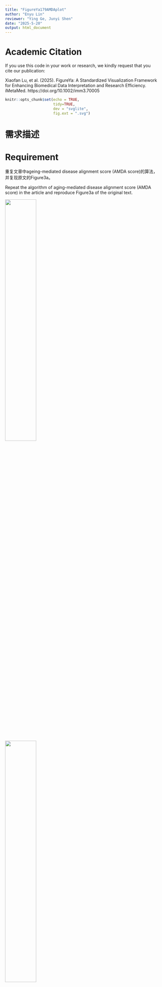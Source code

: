 ```yaml
---
title: "FigureYa179AMDAplot"
author: "Enyu Lin"
reviewer: "Ying Ge, Junyi Shen"
date: "2025-5-20"
output: html_document
---
```


# Academic Citation
If you use this code in your work or research, we kindly request that you cite our publication:

Xiaofan Lu, et al. (2025). FigureYa: A Standardized Visualization Framework for Enhancing Biomedical Data Interpretation and Research Efficiency. iMetaMed. https://doi.org/10.1002/imm3.70005

```r
knitr::opts_chunk$set(echo = TRUE,
                      tidy=TRUE,
                      dev = "svglite",
                      fig.ext = ".svg")
```

# 需求描述

# Requirement

重复文章中ageing-mediated disease alignment score (AMDA score)的算法，并复现原文的Figure3a。

Repeat the algorithm of aging-mediated disease alignment score (AMDA score) in the article and reproduce Figure3a of the original text.

![](example1.jpg){width=45%}  

![](example2.jpg){width=45%}

Fig. 3 Association of ageing-associated gene expression changes with ageing diseases and lifespan. a Ageing-mediated disease alignment scores (AMDA scores) for different ageing (x axis) and disease data sets (y axis). Abbreviations: AD Alzheimer’s disease, CAD coronary artery disease, CPI cancer proliferation index, cross-cohort cross-cohort study of blood ageing, HMP human metabolic pathways, IR insulin resistance, LL longitudinal ageing data, MCI mild cognitive impairment; SAFHS, San Antonio Family Heart Study. 

出自<https://www.nature.com/articles/s41467-017-02395-2>
From<https://www.nature.com/articles/s41467-017-02395-2>

# 应用场景

# Application Scenarios

把自己的数据跟衰老联系起来，肿瘤、非肿瘤领域都可以用起来。具体原理参考下文的“AMDA score算法讲解”。

Linking one's own data to aging can be applied in both oncology and non-oncology fields. The specific principle can be referred to in the "Explanation of AMDA score Algorithm" below.

适用于转录组数据，用文中的公式计算出样本的**AMDA score（量化衰老与疾病相关的指标）**，进行组间对比。

Applicable to transcriptome data, calculate the **AMDA score (an indicator quantifying aging and disease-related indicators) ** of the samples using the formula in the text, and conduct inter-group comparisons.

也可以用自己的数据画这种**带有局部二级标签**的热图。

You can also use your own data to draw such a heat map with local secondary labels.

# 环境设置

# Environment Setup

```r
source("install_dependencies.R")

library(ggplot2)
library(DESeq2)
library(S4Vectors)
#library(BiocParallel) #SnowParam(6) 函数来自 BiocParallel 包，用于设置 DESeq2 的多线程并行计算

Sys.setenv(LANGUAGE = "en") #显示英文报错信息 # Display an English error message
options(stringsAsFactors = FALSE) #禁止chr转成factor  # prohibit chr from being converted to factor
```

> 如果你对AMDA score算法不感兴趣，只想画带二级分类标签的热图，就直接跳到“开始画图”。
> If you are not interested in the AMDA score algorithm and only want to draw a heat map with secondary classification labels, just jump directly to "Start Drawing".

# AMDA score算法讲解

# Explanation of the AMDA score Algorithm

要明白AMDA score得先看原文中的Figure 3a，其中分为两部分。

To understand AMDA score, one must first look at Figure 3a in the original text, which is divided into two parts.

- Part-1属于衰老基因集，是作者自己通过不同物种和组织经过年龄分层的多因素ANOVA进行计算所得的。衰老基因集包含了体现衰老信息的差异基因集，里面分为up和down（详见原文Supplementary Data）。衰老基因集是计算AMDA score的基础，但这个无法复现。因为衰老基因集是作者使用包括斑马鱼、非洲青鳉鱼、小鼠和人的各种组织以及纤维细胞系的基因组所计算得出的。所以，Part-1的基因集在Supplementary Data有提供，直接使用即可。

  Part-1 belongs to the aging gene set and was calculated by the author himself through multi-factor ANOVA with age stratification of different species and tissues. The aging gene set contains a set of differentially expressed genes that reflect aging information, which is divided into up and down (for details, see the original Supplementary Data). The aging gene set is the basis for calculating the AMDA score, but this cannot be reproduced. Because the aging gene set was calculated by the authors using the genomes of various tissues including zebrafish, African medaka, mice and humans, as well as fibroblast cell lines. So, the gene set of Part-1 is available in Supplementary Data and can be used directly.

- Part-2是包括cancer、cvd等各种疾病的病人基因组数据，通过不同的分组策略（见原文Supplementary Table 5）后进行差异基因分析（Deseq2)。然后将差异结果里的log2 Foldchange（原文里描述的是Foldchange，其实实际上是log2FC）在进行normalization（详见下文**"计算AMDA score"**），最后得出取值范围为[-1,1]的log2FC值。

  Part-2 is genomic data of patients with various diseases including cancer and cvd, and differential gene analysis (Deseq2) was conducted after different grouping strategies (see Supplementary Table 5). Then, the log2 Foldchange in the difference results (described as Foldchange in the original text, but in fact it is log2FC) is subjected to normalization (for details, see below **" Calculating AMDA score"**). Finally, a log2FC value with a range of [-1,1] is obtained.

**AMDA score公式的分子部分表示某个病种中匹配到某个基因集中up组的差异基因的rank normalization后的log2FC值的和，减去匹配到down组的差异基因的log2FC的和。分母则是这个基因集中up和down组基因的总数量。**

The molecular part of the AMDA score formula represents the sum of log2FC values after rank normalization of the differentially expressed genes matched to the up group in a certain gene set in a certain disease, minus the sum of log2FC values of the differentially expressed genes matched to the down group. The denominator represents the total number of genes in the up and down groups of this gene set. 

![](example3.jpg){width=50%}

下面以Part-2里的一种疾病为例，展示AMDA score 的计算过程。这里使用**TCGA-BLCA**的转录组数据进行计算（**为什么不用原文中所用的ICGC-BLCA数据，见文末 Q & A**）

The following takes a disease in Part-2 as an example to demonstrate the calculation process of the AMDA score. Here, the transcriptome data of **TCGA-BLCA** is used for calculation (**Why not use the ICGC-BLCA data used in the original text, see Q&A at the end of the text** )

# 输入数据预处理

# Input data preprocessing

实际应用时，如果已经准备好了基因表达矩阵，可跳过这步，直接进入“差异表达分析”。如果已经做好差异表达分析，就直接进入“输入文件”。

In practical application, if the gene expression matrix has already been prepared, this step can be skipped and you can directly enter "Differential expression Analysis". If the differential expression analysis has been completed, directly enter the "Input File".

## 清洗TCGA-BLCA数据

## Clean the TCGA-BLCA data

这里为了复现原文，因此提取与原文匹配的样本名，用到ICGC-BLCA的转录组数据，但不用里面的raw.count。因ICGC-BLCA数据过大（1.67G），这里不再运行。感兴趣的小伙伴可以自己下载数据放入当前目录内运行。

Here, in order to reproduce the original text, sample names that match the original text are extracted, using the transcriptome data of ICGC-BLCA, but not the raw.count inside. Because the ICGC-BLCA data is too large (1.67G), it is no longer running here. Interested friends can download the data themselves and run it in the current directory.

```r
## 加载ICGC-BLCA的转录组数据
## Load the transcriptome data of ICGC-BLCA
exp <- read.delim("exp_seq.BLCA-US.tsv") #ICGC-BLCA的转录组数据 # Transcriptome data of ICGC-BLCA
## 提取对应的列进行宽数据转换
## Extract the corresponding columns for wide data transformation
tmp=exp[,c(5,8,10)] 
tmp=unique(tmp)
tmp=tmp[!tmp$gene_id=='?',]
tmp = data.table(tmp)
ans = tmp[,list(raw_read_count=mean(raw_read_count)), by = 'submitted_sample_id,gene_id']
rna<-spread(ans,key='submitted_sample_id',value="raw_read_count",fill = NA)
table(str_sub(colnames(rna),14,15)) 
# 与文章中的paired样本数量相符
# Consistent with the number of paired samples in the article

## 分离对照组
## Separate the control group
rna=as.data.frame(rna) 
control=rna[,str_sub(colnames(rna),14,15)=='11'] 
row.names(control)=rna[,1]
## 分离肿瘤组
## Isolate the tumor group
cases=rna[,(str_sub(colnames(rna),end=12)%in%str_sub(colnames(control),end=12))&(str_sub(colnames(rna),14,15)=='01')] 
cases=cases[,c(-1,-3)]
row.names(cases)=rna[,1]
table(duplicated(colnames(cases))) 
table((str_sub(colnames(cases),end=12))==(str_sub(colnames(control),end=12))) 
colnames(cases)=str_sub(colnames(cases),end=15)
colnames(control)=str_sub(colnames(control),end=15)
save(cases,file='BLCA_cases.Rdata')
save(control,file='BLCA_control.Rdata')
```

为了方便可以直接导入我整理好的与文章中匹配的17对BLCA样本

For convenience, you can directly import the 17 pairs of BLCA samples that I have sorted out and match the article

```r
## 导入用ICGC-BLCA数据整理好的17对配对好的样本
## Import 17 pairs of paired samples that have been organized using ICGC-BLCA data
(load(file='BLCA_cases.Rdata'))
(load(file='BLCA_control.Rdata'))

## 导入TCGA-BLCA的转录组数据进行样本配对
## Import the transcriptome data of TCGA-BLCA for sample pairing
HTSeq_Counts <- read.delim("HTSeq - Counts.merge.txt") #TCGA-BLCA的转录组数据  # Transcriptome data of TCGA-BLCA
colnames(HTSeq_Counts)%<>%str_replace_all('[/.]',"-")
table(str_sub(colnames(HTSeq_Counts),end=15)%in% colnames(cases))

# 提取肿瘤样本
# Extract tumor samples
cases_tcga=HTSeq_Counts[,str_sub(colnames(HTSeq_Counts),end=15)%in% colnames(cases)]
cases_tcga$ENSG=HTSeq_Counts[,1]
cases_tcga <- separate(cases_tcga,ENSG,into = "ENSG",sep = "[.]")
cases_tcga=cases_tcga[str_sub(cases_tcga$ENSG,1,4)=="ENSG",]
cases_tcga=cases_tcga[,c(-12,-19)] #去掉两个重复样本  # Remove two duplicate samples
write.csv(cases_tcga, "easy_input_case.csv", quote = F)

# 提取control样本
# Extract the control sample
control_tcga=HTSeq_Counts[,str_sub(colnames(HTSeq_Counts),end=15)%in% colnames(control)]
control_tcga$ENSG=HTSeq_Counts[,1]
control_tcga <- separate(control_tcga,ENSG,into = "ENSG",sep = "[.]")
control_tcga=control_tcga[str_sub(control_tcga$ENSG,1,4)=="ENSG",]
table(duplicated(control_tcga$ENSG)) #ENSG没有重复 #ENSG has no repetition
write.csv(control_tcga, "easy_input_control.csv", quote = F)
```

## 差异表达分析

## Differential expression analysis

使用DEseq2，与原文一致，对TCGA-BLCA转录组进行差异表达分析。其中基因的row.count数没有进行过滤（比如某基因row.count总和<1的剔除），因为不影响差异结果（已验证）。

Using DEseq2, consistent with the original text, differential expression analysis of the TCGA-BLCA transcriptome was conducted. Among them, the row.count number of genes was not filtered (for example, the elimination of a certain gene whose row.count sum is less than 1), because it does not affect the difference result (verified).

```r
# 加载基因表达矩阵
# Load the gene expression matrix
# 肿瘤组
# Tumor Group
cases_tcga <- read.csv("easy_input_case.csv", row.names = 1, header = T, check.names = F)
cases_tcga[1:3, 1:3]

# 对照组
# Control Group
control_tcga <- read.csv("easy_input_control.csv", row.names = 1, header = T, check.names = F)
control_tcga[1:3, 1:3]

## 合并肿瘤组和对照组
## The combined tumor group and the control group
rownames(cases_tcga)=cases_tcga$ENSG
cases_tcga=cases_tcga[,-ncol(cases_tcga)]
rownames(control_tcga)=control_tcga$ENSG
control_tcga=control_tcga[,-ncol(control_tcga)]
mRNA=cbind(cases_tcga,control_tcga)
type_tissue<-ifelse(as.numeric(substr(colnames(mRNA),14,15)) < 10,'tumor','normal')
table(type_tissue)
type_tissue=relevel(factor(type_tissue),ref = "normal")
mRNA=round(mRNA,digits=0) #数据取整，DESeq2需要整数counts # Data rounding: DESeq2 requires integer counts
colData <- data.frame(row.names=colnames(mRNA), 
                      type=c(type_tissue))  #样本名+类别标签   # Sample name + category label

## 构建dds矩阵
## Build the dds matrix
dds <- DESeqDataSetFromMatrix(countData = mRNA, 
                              colData = colData, 
                              design = ~ type) 

## 差异分析较久，创建文件方便保存结果
## The difference analysis takes a long time. Creating a file is convenient for saving the results
tmp_f=file.path('mRNA.DESeq2-dds.Rdata') 
register(SnowParam(6)) #设置多线程  # sets multithreading
if(!file.exists(tmp_f)){
  dds <- DESeq(dds,parallel = T) #进行DESeq差异分析：估计大小因素，估算分散度，gene-wise分散估计，均值-色散关系，最终的分散估计(与原文描述一致)  ## conduct DESeq variance analysis: estimate size factor, estimate dispersion, gene-wise dispersion estimation, mean-dispersion relationship, final dispersion estimation (consistent with the original description)
  save(dds,file = tmp_f)
} #最耗时（已启用多线程） # Most time-consuming (Multithreading enabled)
```

```r
load('mRNA.DESeq2-dds.Rdata')
res <- results(dds, tidy = F)
DEG =as.data.frame(res) #转为数据框  # Convert to Data Frame
head(DEG)
write.csv(DEG, file = "easy_input_DEG.csv") #保存差异基因  # save the differential genes
```

## 对log2FC进行标准化，并对比原文提供的经标准化后的log2FC结果

## Standardize the log2FC and compare it with the standardized log2FC results provided in the original text

这里使用上面计算的log2Foldchange(原文里描述的是Foldchange，实际上是log2FC(**已证实，详见 Q & A**))进行rank normalization

**（原文里是先把所有disease的log2FC进行quantile normalization，再进行单个disease的rank normalization，因为这里只演示一个diseases所以无需进行quantile normalization）**

Here, rank normalization is performed using the log2Foldchange calculated above (the original text describes Foldchange, but in fact, it is log2FC(** confirmed, see Q&A **))

First, quantile normalization is performed on the log2FC of all diseases, and then rank normalization is carried out on individual diseases. Since only one disease is being demonstrated here, there is no need for quantile normalization

- STEP1: 先取绝对值进行大小排列，然后经(r-1)/(R-1)变换得出取值范围为[0,1]的log2FC值（**为什么是(r-1)/(R-1)变换而不是r/R变化，详见Q & A**）。
  STEP1: First, take the absolute value and sort it by size. Then, perform the (r-1)/(r-1) transformation to obtain the log2FC value with a range of [0,1] (** Why it is the (r-1)/(r-1) transformation instead of the r/R change, see Q&A **).
- STEP2: 将取值范围为[0,1]的log2FC值加上log2FC值原有的正负号，使其取值范围变为[-1,1]。
  STEP2: Add the original sign of the log2FC value with a value range of [0,1] to change its value range to [-1,1].

文章提供了一个包含3032个基因的几乎所有diseases（除了Cancer-CPI）的经标准化后的log2FC值（位于Supplementary Data S2）。这个文件与文中Figure3a中AMDA score无关，我们只用它来验证log2FC标准化的结果。

The article provides a standardized log2FC value for almost all diseases (except Cancer-CPI) containing 3032 genes (located in Supplementary Data S2). This file has nothing to do with the AMDA score in Figure3a in the text. We only use it to verify the results of log2FC standardization.

```r
##导入文章提供的经过标准化后的log2FC值,进行匹配
##Import the standardized log2FC values provided in the article and perform matching
ori=read.csv("41467_2017_2395_MOESM5_ESM/Supplementary Data S2/DiseaseAlignment-1-4+5/normalizedFoldChanges.csv")
DEG=read.csv("easy_input_DEG.csv")
row.names(DEG)=DEG[,1]
DEG=DEG[,-1]
all_DEG=DEG[ori$X,]
all_DEG$val=ori$cancer.bladder
all_DEG$absval=abs(ori$cancer.bladder)
all_DEG$Foldchange=abs(all_DEG$log2FoldChange) #绝对值log2FC # Absolute value log2FC
all_DEG=all_DEG[complete.cases(all_DEG),]
all_DEG=all_DEG[order(all_DEG$Foldchange),] #标准化 # normalized
all_DEG$rank=c(0:(nrow(all_DEG)-1))/(nrow(all_DEG)-1) #是0开始的 # starts from 0
all_DEG$rank=all_DEG$rank*all_DEG$log2FoldChange/abs(all_DEG$log2FoldChange) #加上正负号  # plus plus or minus sign
```

画图查看相关性

Draw a graph to check the correlation

```r
ggplot(data=all_DEG, aes(x=rank, y=val)) + 
  geom_point(color="#ffb549") + 
  stat_smooth(method="lm",se=T) 
#基本吻合
# Basically consistent
cor.test(all_DEG$rank,all_DEG$val,method="pearson") 
#相关系数>0.9
# Correlation coefficient >0.9
```

# 输入文件

# Input File

需要用到差异表达分析结果和衰老基因集：

The results of differential expression analysis and the aging gene set are needed:

- 衰老基因集，用例文附件提供的多个文本文件，位于当前文件夹里的41467_2017_2395_MOESM5_ESM/Supplementary Data S2/DEGs/1-4+5/
  Aging gene set, using multiple text files provided in the example attachment, located in the current folder 41467_2017_2395_MOESM5_ESM/Supplementary Data S2/DEGs/1-4+5/
- easy_input_DEG.csv，前面用DESeq2获得的差异表达分析结果。
  easy_input_DEG.csv, the differential expression analysis results obtained earlier using DESeq2

## 导入原文提供的所有衰老基因集

## Import all the aging gene sets provided in the original text

可以把这套衰老基因集用到自己的paper里，记得引用原文哦～

You can apply this aging gene set to your own paper. Remember to quote the original text

```r
metabolic <- read.csv("41467_2017_2395_MOESM5_ESM/Supplementary Data S2/DEGs/1-4+5/metabolic.txt", sep="")
breast <- read.csv("41467_2017_2395_MOESM5_ESM/Supplementary Data S2/DEGs/1-4+5/human-breast.txt", sep="")
skin <- read.csv("41467_2017_2395_MOESM5_ESM/Supplementary Data S2/DEGs/1-4+5/human-skin.txt", sep="")
human.daa <- read.csv("41467_2017_2395_MOESM5_ESM/Supplementary Data S2/DEGs/1-4+5/human-daa.txt", sep="")
human.muscle <- read.csv("41467_2017_2395_MOESM5_ESM/Supplementary Data S2/DEGs/1-4+5/human-muscle.txt", sep="")
metabolic <- read.csv("41467_2017_2395_MOESM5_ESM/Supplementary Data S2/DEGs/1-4+5/metabolic.txt", sep="")
SAFHS <- read.csv("41467_2017_2395_MOESM5_ESM/Supplementary Data S2/DEGs/1-4+5/human-blood-SAFHS.txt", sep="")
mouse.blood <- read.csv("41467_2017_2395_MOESM5_ESM/Supplementary Data S2/DEGs/1-4+5/mouse-blood.txt", sep="")
go <- read.csv("41467_2017_2395_MOESM5_ESM/Supplementary Data S2/DEGs/1-4+5/go.txt", sep="")
danio.brain <- read.csv("41467_2017_2395_MOESM5_ESM/Supplementary Data S2/DEGs/1-4+5/danio-brain.txt", sep="")
data.list=list.files('41467_2017_2395_MOESM5_ESM/Supplementary Data S2/DEGs/1-4+5/',pattern="*.txt")
all=list()
for (i in 1:length(data.list)){
  x=read.csv(paste0('41467_2017_2395_MOESM5_ESM/Supplementary Data S2/DEGs/1-4+5/',data.list[i]),sep="")
  up=x[1:which(x$Up.=="Down:")-1,1]
  if(isEmpty(which(x$Up.=="Other:"))) {
    down=x[which(x$Up.=="Down:")+1:nrow(x),1]
  } else{
    down=x[((which(x$Up.=="Down:")+1):(which(x$Up.=="Other:")-1)),1]
    all[[i]]=list(data.list[i],up,down)}}
```

## 加载差异表达分析结果

## Load the results of differential expression analysis

```r
DEG <- read.csv("easy_input_DEG.csv", row.names = 1)
head(DEG)
```

# 计算AMDA score和p值

# Calculate the AMDA score and P-value

使用标准化后的log2FC值计算AMDA.score并计算p值。计算结果与原文的AMDA score基本吻合，偏差来源分析见Q & A。

Calculate the AMDA.score using the standardized log2FC value and calculate the p-value. The calculation results are basically consistent with the AMDA score of the original text. The analysis of the source of deviation can be found in Q&A.

```r
test=data.frame()
for (i in 1:length(data.list)) {
  n=unlist(all[[i]][1]) #name
  x=unlist(all[[i]][2]) #up
  y=unlist(all[[i]][3]) #down
  xx=table(x%in% row.names(DEG))
  yy=table(y%in% row.names(DEG))
  all_DEG=DEG[c(x,y),] #合并up和down基因集  # Merge the up and down gene sets
  all_DEG=all_DEG[complete.cases(all_DEG),] 
  all_DEG$Foldchange=abs(all_DEG$log2FoldChange) #绝对值log2FC  # Absolute value log2FC
  all_DEG=all_DEG[order(all_DEG$Foldchange),] #标准化  # Standardization
  all_DEG$rank=c(0:(nrow(all_DEG)-1))/(nrow(all_DEG)-1) #0开始 #start from 0
  all_DEG$rank=all_DEG$rank*all_DEG$log2FoldChange/abs(all_DEG$log2FoldChange)
  res=(sum(na.omit(all_DEG[x,"rank"]))-sum(na.omit(all_DEG[y,"rank"])))/length(c(x,y))
  a=wilcox.test(na.omit(all_DEG[x,"rank"]),na.omit(all_DEG[y,"rank"]),paired = FALSE, exact = F, correct = TRUE,conf.int = FALSE, conf.level = 0.95) 
  #Wilcoxon rank-sum test of normalized foldchanges of genes from a disease data sets between ageing-repressed and ageing-induced genes(原文)
  test=rbind(test,cbind(n,res,a[["p.value"]],xx["TRUE"]/sum(xx),yy["TRUE"]/sum(yy)))
}
rownames(test)=c(1:nrow(test))
colnames(test)=c('fact',"AMDA.score",'AMDA.padj',"up%",'down%')
test$AMDA.score%<>% as.numeric()
test$AMDA.padj%<>% as.numeric()

# 把AMDA score保存到文件
# Save AMDA score to file
write.csv(test, "AMDAscore_output.csv", row.names = F, quote = F)
```

## 导入原文的AMDA score进行比较

## Import the AMDA score of the original text for comparison

```r
AMDA <- read.csv("41467_2017_2395_MOESM5_ESM/Supplementary Data S2/DiseaseAlignment-1-4+5/AMDA-dirs.csv")
test$oriAMDA=AMDA$cancer.bladder
ggplot(test,aes(x=AMDA.score, y=oriAMDA)) +
  geom_point(color="#ffb549") + 
  stat_smooth(method="lm",se=T)
cor.test(test$AMDA.score,test$oriAMDA,method="pearson")  
```

这里算出的AMDA score跟原文的相关系数为0.967。
The correlation coefficient between the AMDA score calculated here and the original text is 0.967.

# 开始画图

# Start drawing

以上BLCA的AMDA score对应图中的一行。实际应用时，如果有多组对比，可以像例文那样用热图展示；如果只有一组对比，可以换成柱形图或lollipop等方式展示。
The above BLCA AMDA score corresponds to one row in the graph. In practical applications, if there are multiple sets of comparisons, they can be presented using heat maps as in the example text. If there is only one set of comparisons, they can be presented in the form of bar charts or lollipops, etc.

这里复现文中的Figure 3a的带局部二级标签的heatmap
Here, the heatmap with local secondary labels of Figure 3a in the text is reproduced

## 输入文件预处理

## Input file preprocessing

直接使用**文章的Supplementary Data S2的数据**复现Figure 3a，对照图来理解语句的含义。
Reproduce Figure 3a directly using the Data in Supplementary Data S2 of the article, and understand the meaning of the sentences by referring to the figure.

```r
AMDA <- read.csv("41467_2017_2395_MOESM5_ESM/Supplementary Data S2/DiseaseAlignment-1-4+5/AMDA-dirs.csv") #导入文中数据进行比对  # Import the data in the text for comparison
head(AMDA)

AMDA$X%<>%str_sub(end=-5)
heat <- pivot_longer(AMDA,-X, 
                      names_to = "diseases", values_to = "AMDA.score")
heat <- as.data.frame(heat)
Cancer <- heat$diseases[1:14]
Cardiovasculardiseases <- heat$diseases[15:21]
Neurodeg.diseases <- heat$diseases[22:26]
Type2diabetes <- heat$diseases[27:30]
Ageingsignature <- c('metabolic',"kegg","go")
Speciesageing <- c("danio-liver","danio-brain","danio-skin",
                "notho-liver","notho-brain","notho-skin",
                "mouse-liver","mouse-brain","mouse-skin","mouse-blood",
                "human-skin","human-blood","fibroblasts")
Externalhumandata=c("human-blood-cross-cohort","human-blood-SAFHS","human-muscle","human-brain","human-breast","human-daa")
LL=c("notho-longitudinal","mouse-longitudinal")

heat$xx <- ifelse(heat$X%in%Ageingsignature,"Ageingsignature",
              ifelse(heat$X%in%Speciesageing,"Speciesageing",
                     ifelse(heat$X%in%Externalhumandata,"Externalhumandata","LL")
                     )
              )
heat$yy <- ifelse(heat$diseases%in%Cancer,"Cancer",
              ifelse(heat$diseases%in%Cardiovasculardiseases,"Cardiovasculardiseases",
                     ifelse(heat$diseases%in%Type2diabetes,"Type2diabetes","Neurodeg.diseases")
              )
)

heat$xx%<>%factor(levels = c("Ageingsignature","Speciesageing","Externalhumandata","LL"),ordered = T)
heat$yy%<>%factor(levels = c("Neurodeg.diseases","Type2diabetes","Cardiovasculardiseases","Cancer"),ordered = T)
heat$X%<>%factor(levels = c("go","kegg","metabolic","danio-liver","danio-brain","danio-skin",
                            "notho-liver","notho-brain","notho-skin",
                            "mouse-liver","mouse-brain","mouse-skin","mouse-blood",
                            "human-skin","human-blood","fibroblasts",
                            "human-blood-cross-cohort","human-blood-SAFHS",
                            "human-muscle","human-brain","human-breast","human-daa",
                            "notho-longitudinal","mouse-longitudinal"),ordered = T,
                 labels = c("Gene ontology","KEGG pathway","HMP",
                            "Liver","Brain","Skin",
                            " Liver"," Brain"," Skin",
                            "  Liver","  Brain","  Skin","Blood",
                            "   Skin"," Blood","Fibroblasts",
                            "   Blood (cross-cohort)","Blood (SAFHS)","Muscle","   Brain","Breast","Digital ageing atlas",
                            "N. furzeri fin","M. musculus ear"
                 ))
heat$diseases%<>%factor(levels = c(sort(names(table(heat[heat$yy=='Cancer',"diseases"])),decreasing = T),
                                   sort(names(table(heat[heat$yy=='Cardiovasculardiseases',"diseases"])),decreasing = T),
                                   sort(names(table(heat[heat$yy=='Type2diabetes',"diseases"])),decreasing = T),
                                   sort(names(table(heat[heat$yy=='Neurodeg.diseases',"diseases"])),decreasing = T)),ordered = T,
                                   labels = c("Uterus","Skin","Prostate","Pancreas","Lung","Liver","
                                              Kidney","Head & neck","CPI","Colon & rectum",
                                              "Breast","Brain","Blood","Bladder","Stroke - blood 2","Stroke - blood 1",
                                              "Infarct - blood","Hypertension - blood","Heart failure - artery","CAD - plaque",
                                              "CAD - blood","IR - adipose tissue",
                                              "Diabetes - liver","Diabetes - islets 2","Diabetes - islets 1",
                                              "Parkinson - blood 2","Parkinson - blood 1",
                                              "MCI - blood","AD - brain","AD - blood")
                        )

# x轴二级分类标签
# X-axis Secondary Classification labels
tableGL <- data.frame(group=c(1:13),labels=rep(NA,13),subgroup=c(rep("D. rerio",3),rep("N. furzeri",3),rep("M. musculus",4),rep("H. sapiens",3)))
tableGL$subgroup%<>%factor(levels = c("D. rerio","N. furzeri","M. musculus","H. sapiens"))

labx <- c(Ageingsignature=paste("Ageing","\n","signature"),Speciesageing='Species ageing (JenAge data)',Externalhumandata=paste("External human","\n","data"),LL="LL")

# y轴二级分类标签
# Y-axis secondary classification label
laby <- c(Cardiovasculardiseases=paste("Cardiovascular","\n","diseases"),
       Type2diabetes=paste("Type2","\n","diabetes"),
       Neurodeg.diseases=paste("Neurodeg.","\n","diseases"),
       Cancer="Cancer")
```

## 画主图

## Draw the main image

```r
s <- 10 #统一字体大小 # Uniform font size
p_cor.order <- ggplot(heat, aes(X, diseases)) + 
  geom_tile(aes(fill = round(AMDA.score,2)))+
  theme(axis.text.y =element_text(size=s,face = "bold",margin = margin(r =5)),
        axis.title = element_blank(),
        axis.text.x = element_text(angle=90,hjust =1,vjust = 0.3,face = "bold",size=s,margin = margin(t =5)),
        legend.key.height =  unit(0.2, "inch"),
        legend.key.width  =  unit(0.25, "inch"),
        legend.text = element_text(size=s-0.2),
        legend.background = element_blank(),
        legend.title=element_text(angle=90,vjust = -0.5,hjust = 0.5),
        plot.margin = unit(c(1,2,1,1), "lines")
        ) +
  scale_fill_gradientn(limits = c(-0.42, 0.42),na.value="#ff0000",
                       breaks = c(-0.4, -0.2,0,0.2,0.4),
                       labels = c("<-0.4", "-0.2","0","0.2",">0.4"),
                       values=c(0,0.1,0.5,0.9,1),
                       colours = c('#0000ff','#0000ff','#ffffff','#ff351c', '#ff0000')
                       )+
  guides(fill = guide_colourbar(title="AMDA score",title.position = 'right'))

# 加二级分类标签 
# Add secondary classification tags
p1 <- p_cor.order +
  facet_grid(yy~xx,scales="free",space="free",switch = "both",
                          labeller=labeller(xx = labx, yy=laby)) +
  theme(strip.text = element_text(size = 11,hjust=0.5),
        strip.placement = "outside")

# 保存到文件
# Save to file
pdf("AMDAplot_pri.pdf", width = 11, height = 9)
p1
dev.off()
```

![](AMDAplot_pri.pdf)

> 输出的pdf文件是矢量图，可以用Illustrator等软件打开，手动编辑。
> The output pdf file is a vector graphic and can be opened with software such as Illustrator for manual editing.

> 追求全自动，用代码画出物种拉丁名那行，下面会用到grid。如果理解有困难，可以到这里结束。
> Pursue full automation. Draw the line with the Latin name of the species in code. grid will be used below. If you have difficulty understanding, you can end here.

## 画局部二级标签

## Draw partial secondary labels

```r
p2 <- ggplot() +
  geom_text(data = tableGL, 
            aes(label = labels, x=group), y = 0.5,
            size = 0)+
  theme_pubr()+
  theme(axis.line =element_blank(),
        axis.ticks =element_blank(),
        axis.text =element_blank(),
        axis.title =element_blank(),
        aspect.ratio = 0.0001/10000,
        plot.margin = unit(c(6,0.1,0,0.1), "lines"))+
  facet_grid(~subgroup,scales = "free_x",space = "free_x",switch = "x")+
  theme(strip.text = element_text(size = 10,hjust=0.5,face="italic"),
        strip.background = element_rect( fill="#d9d9d9",color="#d9d9d9"))
#——————转为grid对象
#—————— to grid object
pg1 = ggplotGrob(p1)
pg2 = ggplotGrob(p2)
#——————提取亚标签、合并
#—————— extract subtags, merge
pg2 <- gtable_filter(pg2, 
                     "(background|strip-b-[1234])",
                     trim=T,invert = F)
pgn <- gtable_add_grob(pg1, pg2, t = 14, l = 9, r = 9,z=2)
```

## 提取legend、添加上下文字、合并图层

## Extract legend, add context, and merge layers

```r
pgn2 <- gtable_filter(pgn, 
                     "(guide-box)",
                     trim=T,invert = F)
pgn2 <- pgn2[["grobs"]][[1]][["grobs"]][[1]] #去壳 # Shell Removal
pgn <- gtable_filter(pgn, 
                     "(tag|guide-box|caption)",
                     trim=T,invert = T) #删除原有标签  # Delete the original tag

Alignment <- textGrob("Alignment", gp = gpar(fontsize = 10))
Reversion <- textGrob("Reversion", gp = gpar(fontsize = 10))
padding <- unit(0.5,"line")

# 根据布局调整pos
# Adjust pos according to the layout
gtable_show_layout(pgn2)
pgn3 <- gtable_add_rows(pgn2, heights = grobHeight(Alignment) + padding, pos = 0)
pgn3 <- gtable_add_rows(pgn3, heights = grobHeight(Reversion) + padding, pos = 6)
pgn3 <- gtable_add_grob(pgn3, list(Alignment),t = 1, l = 1, r = ncol(pgn3))
pgn3 <- gtable_add_grob(pgn3, list(Reversion),t = 6, l = 1, r = ncol(pgn3))
pgn <- gtable_add_grob(pgn, pgn3, t = 14, l = 6, r = 6,z=13) #合并，固定位置 # Merge, Fixed position
```

## 输出图片

## Output image

```r
pdf("AMDAplot.pdf",width=11,height=9)
grid.draw(pgn)
dev.off()
```

![](AMDAplot.pdf)

# Q & A

1. 为什么确定原文用的log2FC标准化是(r-1)/(R-1)变换而不是r/R变换? 为什么说原文里描述的是Foldchange，实际上是log2FC？

Why is it determined that the log2FC normalization used in the original text is the (r-1)/(r-1) transformation rather than the r/R transformation? Why is it said that what is described as Foldchange in the original text is actually log2FC?

答：我们可以打开原文提供的包含3032个基因的经标准化后的FC值。

Answer: We can open the standardized FC values provided in the original text, which contain 3,032 genes.

```r
ori <- read.csv("41467_2017_2395_MOESM5_ESM/Supplementary Data S2/DiseaseAlignment-1-4+5/normalizedFoldChanges.csv")
```

我们会发现，每一列是独立的disease，行是3032个基因，每一列按大小排列后值都是一样的

We will find that each column represents an independent disease, with 3,032 genes in each row. After arranging each column by size, the values are all the same

```r
as.numeric(unlist(lapply(ori[,-1], max))) #最大值 # maximum value
as.numeric(unlist(lapply(ori[,-1], min))) #最小值 # minimum value
as.numeric(unlist(lapply(ori[,-1], median))) #中位数  # median
lapply(ori[,2:5], function(x){table(x>0)}) #这里可以看到每个样本正负的数量都是一样的，这是quantile normalization的证据（为了减少篇幅只取前几列）  # Here it can be seen that the number of positive and negative samples for each sample is the same, which is evidence of quantile normalization (only the first few columns are taken to reduce space).
```

这里证实了作者是先对所有disease进行quantile normalization，也**说明了作者不是用foldchange**。如果使用foldchange，所有负值将变成最小的正值，当进行绝对值的rank normalization后加上原有的正负号会出现**最显著的负的log2FC会变成最不显著的负的log2FC**，这个可以自己去试一下。

This confirms that the author first performed quantile normalization on all diseases, and also indicates that the author did not use foldchange. If foldchange is used, all negative values will become the smallest positive values. After performing rank normalization of absolute values and adding the original plus or minus signs, the most significant negative log2FC will become the least significant negative log2FC. You can try this yourself.

接下来取某一列乘以3032，还原r/R变换

Next, multiply a certain column by 3032 to restore the r/R transformation

```r
head(sort(abs(ori[,2])*3032,decreasing = F))
```
这里发现*3032后最小值是0，而且其他数都不是整数，这与文章描述的不一致（原文：replaced fold-changes by their absolute ranks in the list of fold-changes）

It is found here that the minimum value after *3032 is 0, and none of the other numbers are integers, which is inconsistent with the description in the article (original text: replaced fold-changes by their absolute ranks in the list of fold-changes)

```r
head(sort(abs(ori[,2])*3031,decreasing = F))
#换成*3031，结果都是整数完全符合(r-1)/(R-1)变换
#Replace it with *3031, and the results are all integers that fully conform to the (r-1)/(R-1) transformation
```

2. 为什么不用原文中所用的ICGC-BLCA数据而用TCGA的？

2. Why use TCGA instead of the ICGC-BLCA data mentioned in the original text?

答：ICGC-BLCA转录组数据中基因名是gene id和gene alias（基因别名）构成，这导致了很严重的问题。在基因ID转换的过程中（不管是用org.Hs.eg.db还是自己读取GTF进行匹配），会出现gene id与ensembl id多对多的情况。更严重的是，因为ICGC是gene id和gene alias混用，会导致某些gene alias匹配到其对应的gene id的ensembl id，也会出现一个ensembl id匹配到多个gene id和gene alias，导致多对多。这种结果会使得我们无法判断作者提供的normalizedFoldChanges.csv是属于ICGC里面的哪想基因（文中作者描述是使用Bimart进行转换，但Bimart同样也会遇到多对多转换，所以面临着随机性，可能某些gene id变成与其ensembl id下gene alias同名的gene id的ensembl id**（这也是复现这个图才发现的一个ID转换的坑！）**）。

Answer: In the ICGC-BLCA transcriptome data, the gene names are composed of gene ids and gene aliases, which leads to very serious problems. During the process of gene id conversion (whether using org.Hs.eg.db or reading GTF by oneself for matching), there will be a many-to-many situation between Gene id and ensembl id. What is more serious is that since ICGC involves the mixed use of gene ids and gene Aliases, it may lead to certain gene aliases matching the ensembl ids of their corresponding gene ids, and also result in one ensembl id matching multiple gene ids and gene Aliases. This leads to a many-to-many situation. This result will make us unable to judge the author provide normalizedFoldChanges. The CSV which belongs to the inside of the led to gene (in this paper, the authors describe Bimart is used for conversion, but Bimart will also encounter a many-to-many conversion, so facing the randomness, It's possible that some gene ids have become the ensembl ids of gene ids with the same name as the gene alias under their ensembl ids ** (This is also an ID conversion pithole discovered only after reproducing this diagram!)" "**).

因此，这次直接用TCGA-BLCA的数据，里面是ensembl id，直接使用即可，不过这也导致了下面的问题：计算结果偏差，**经对比发现，ICGC转录组的raw.count和TCGA的raw.count完全不一致（相同sample下）**。

Therefore, this time we directly used the data from TCGA-BLCA, which contains the ensembl id, and could use it directly. However, this also led to the following problem: After comparison, it was found that the raw.count of the ICGC transcriptome and that of the TCGA are completely inconsistent (under the same sample).

3. 计算结果与原文的AMDA score的偏差是什么导致的？

3. What causes the deviation between the calculation result and the original AMDA score?

答：除了上面说的用了TCGA导致的偏差外，还有一个文章本身的原因。

Answer: Besides the deviation caused by the use of TCGA mentioned above, there is also a reason related to the article itself.

通过读取文章Supplementary Data S2中所有作者自己计算出的衰老基因集发现，大多数衰老基因集的up和down个数与文章中Supplementary Table 3列出的个数不一致（记得只有metabolism是一致的）。这可能是作者在处理数据时出现的差错。

By reading the aging gene sets calculated by all the authors themselves in the Supplementary Data S2 of the article, it was found that the up and down numbers of most aging gene sets were inconsistent with the numbers listed in Supplementary Table 3 of the article (remember that only metabolism was consistent). This might be an error made by the author when handling the data.

# Session Info

```r
sessionInfo()
```
